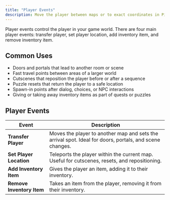 ```yaml
---
title: "Player Events"
description: Move the player between maps or to exact coordinates in Pixel Stories using Transfer Player and Set Player Location for smooth scene changes.
---
```


Player events control the player in your game world. There are four main player events: transfer player, set player location, add inventory item, and remove inventory item.

## Common Uses

- Doors and portals that lead to another room or scene
- Fast travel points between areas of a larger world
- Cutscenes that reposition the player before or after a sequence
- Puzzle resets that return the player to a safe location
- Spawn-in points after dialog, choices, or NPC interactions
- Giving or taking away inventory items as part of quests or puzzles

## Player Events

| Event                     | Description                                                                                             |
| ------------------------- | ------------------------------------------------------------------------------------------------------- |
| **Transfer Player**       | Moves the player to another map and sets the arrival spot. Ideal for doors, portals, and scene changes. |
| **Set Player Location**   | Teleports the player within the current map. Useful for cutscenes, resets, and repositioning.           |
| **Add Inventory Item**    | Gives the player an item, adding it to their inventory.                                                 |
| **Remove Inventory Item** | Takes an item from the player, removing it from their inventory.                                        |
